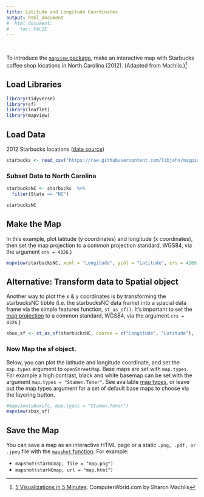 ```yaml
---
title: Latitude and Longitude Coordinates
output: html_document
#  html_document:
#    toc: FALSE
---
```

&nbsp;

To introduce the [`mapview` package](https://r-spatial.github.io/mapview/index.html), make an interactive map with Starbucks coffee shop locations in North Carolina (2012).  (Adapted from Machlis.)^[[5 Visualizations in 5 Minutes](http://www.computerworld.com/article/2893271/business-intelligence/5-data-visualizations-in-5-minutes-each-in-5-lines-or-less-of-r.html). ComputerWorld.com by Sharon Machlis]


## Load Libraries

```r
library(tidyverse)
library(sf)
library(leaflet)
library(mapview)
```

## Load Data

2012 Starbucks locations ([data source](https://github.com/libjohn/mapping-with-R/blob/master/data/All_Starbucks_Locations_in_the_US_-_Map.csv))

```r
starbucks <- read_csv("https://raw.githubusercontent.com/libjohn/mapping-with-R/master/data/All_Starbucks_Locations_in_the_US_-_Map.csv")
```

### Subset Data to North Carolina
```r
starbucksNC <- starbucks  %>% 
  filter(State == "NC")

starbucksNC
```

## Make the Map

In this example, plot latitude (y coordinates) and longitude (x coordinates), then set the map projection to a common projection standard, WGS84, via the argument `crs = 4326`.)

```r
mapview(starbucksNC, xcol = "Longitude", ycol = "Latitude", crs = 4269, grid = FALSE)
```

## Alternative: Transform data to Spatial object

Another way to plot the x & y coordinates is by transforming the starbucksNC tibble (i.e. the starbucksNC data frame) into a spacial data frame via the simple features function, `st_as_sf()`. It's important to set the [map projection](https://en.wikipedia.org/wiki/Map_projection) to a common standard, WGS84, via the argument `crs = 4326`.)

```r
sbux_sf <- st_as_sf(starbucksNC, coords = c("Longitude", "Latitude"),  crs=4326)
```

### Now Map the sf object.

Below, you can plot the latitude and longitude coordinate, and set the `map.types` argument to `openStreetMap`.  Base maps are set with `map.types`.  For example a high contrast, black and white basemap can be set with the argument `map.types = "Stamen.Toner"`. See available [map types](http://leaflet-extras.github.io/leaflet-providers/preview/), or leave out the map.types argument for a set of default base maps to choose via the layering button.

```r
#mapview(sbuxsfc, map.types = "Stamen.Toner")
mapview(sbux_sf)
```



## Save the Map

You can save a map as an interactive HTML page or a static `.png, .pdf, or .jpeg` file with the [`mapshot` function](https://r-spatial.github.io/mapview/reference/mapshot.html).  For example:

- `mapshot(starNCmap, file = "map.png")`
- `mapshot(starNCmap, url = "map.html")`



